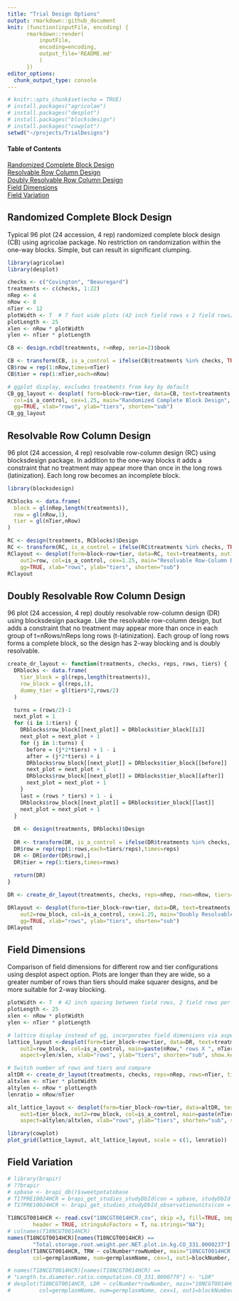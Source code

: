 ```yaml
---
title: "Trial Design Options"
output: rmarkdown::github_document
knit: (function(inputFile, encoding) { 
      rmarkdown::render(
          inputFile,
          encoding=encoding, 
          output_file='README.md'
          )
      })
editor_options:
  chunk_output_type: console
---
```



```r
# knitr::opts_chunk$set(echo = TRUE)
# install.packages("agricolae")
# install.packages("desplot")
# install.packages("blocksdesign")
# install.packages("cowplot")
setwd("~/projects/TrialDesigns")
```

#### Table of Contents

[Randomized Complete Block Design](#randomized-complete-block-design)<br>
[Resolvable Row Column Design](#resolvable-row-column-design)<br>
[Doubly Resolvable Row Column Design](#doubly-resolvable-row-column-design)<br>
[Field Dimensions](#field-dimensions)<br>
[Field Variation](#field-variation)<br>


## Randomized Complete Block Design

Typical 96 plot (24 accession, 4 rep) randomized complete block design (CB) using agricolae package. No restriction on randomization within the one-way blocks. Simple, but can result in significant clumping.

```r

library(agricolae)
library(desplot)

checks <- c("Covington", "Beauregard")
treatments <- c(checks, 1:22)
nRep <- 4
nRow <- 8
nTier <- 12
plotWidth <- 7  # 7 foot wide plots (42 inch field rows x 2 field rows/plot)
plotLength <- 25
xlen <- nRow * plotWidth
ylen <- nTier * plotLength

CB <- design.rcbd(treatments, r=nRep, serie=2)$book

CB <- transform(CB, is_a_control = ifelse(CB$treatments %in% checks, TRUE, FALSE))
CB$row = rep(1:nRow,times=nTier)
CB$tier = rep(1:nTier,each=nRow)

# ggplot display, excludes treatments from key by default
CB_gg_layout <- desplot( form=block~row+tier, data=CB, text=treatments, out1=block,
  col=is_a_control, cex=1.25, main="Randomized Complete Block Design",
  gg=TRUE, xlab="rows", ylab="tiers", shorten="sub")
CB_gg_layout

```

## Resolvable Row Column Design

96 plot (24 accession, 4 rep) resolvable row-column design (RC) using blocksdesign package. In addition to the one-way blocks it adds a constraint that no treatment may appear more than once in the long rows (latinization). Each long row becomes an incomplete block.

```r

library(blocksdesign)

RCblocks <- data.frame(
  block = gl(nRep,length(treatments)),
  row = gl(nRow,1),
  tier = gl(nTier,nRow)
)

RC <- design(treatments, RCblocks)$Design
RC <- transform(RC, is_a_control = ifelse(RC$treatments %in% checks, TRUE, FALSE))
RClayout <- desplot(form=block~row+tier, data=RC, text=treatments, out1=block,
    out2=row, col=is_a_control, cex=1.25, main="Resolvable Row-Column Design",
    gg=TRUE, xlab="rows", ylab="tiers", shorten="sub")
RClayout

```

## Doubly Resolvable Row Column Design

96 plot (24 accession, 4 rep) doubly resolvable row-column design (DR) using blocksdesign package. Like the resolvable row-column design, but adds a constraint that no treatment may appear more than once in each group of t=nRows/nReps long rows (t-latinization). Each group of long rows forms a complete block, so the design has 2-way blocking and is doubly resolvable.

```r

create_dr_layout <- function(treatments, checks, reps, rows, tiers) {
  DRblocks <- data.frame(
    tier_block = gl(reps,length(treatments)),
    row_block = gl(reps,1),
    dummy_tier = gl(tiers*2,rows/2)
  )

  turns = (rows/2)-1
  next_plot = 1
  for (i in 1:tiers) {
    DRblocks$row_block[[next_plot]] = DRblocks$tier_block[[i]]
    next_plot = next_plot + 1
    for (j in 1:turns) {
      before = (j*2*tiers) + 1 - i
      after = (j*2*tiers) + i
      DRblocks$row_block[[next_plot]] = DRblocks$tier_block[[before]]
      next_plot = next_plot + 1
      DRblocks$row_block[[next_plot]] = DRblocks$tier_block[[after]]
      next_plot = next_plot + 1
    }
    last = (rows * tiers) + 1 - i
    DRblocks$row_block[[next_plot]] = DRblocks$tier_block[[last]]
    next_plot = next_plot + 1
  }
  
  DR <- design(treatments, DRblocks)$Design
  
  DR <- transform(DR, is_a_control = ifelse(DR$treatments %in% checks, TRUE, FALSE))
  DR$row = rep(rep(1:rows,each=tiers/reps),times=reps)
  DR <- DR[order(DR$row),]
  DR$tier = rep(1:tiers,times=rows)
  
  return(DR)
}

DR <- create_dr_layout(treatments, checks, reps=nRep, rows=nRow, tiers=nTier)

DRlayout <- desplot(form=tier_block~row+tier, data=DR, text=treatments, out1=tier_block,
    out2=row_block, col=is_a_control, cex=1.25, main="Doubly Resolvable Row-Column Design",
    gg=TRUE, xlab="rows", ylab="tiers", shorten="sub")
DRlayout

```

## Field Dimensions

Comparison of field dimensions for different row and tier configurations using desplot aspect option. Plots are longer than they are wide, so a greater number of rows than tiers should make squarer designs, and be more suitable for 2-way blocking.

```r

plotWidth <- 7  # 42 inch spacing between field rows, 2 field rows per plot = 7 foot wide plots
plotLength <- 25
xlen <- nRow * plotWidth
ylen <- nTier * plotLength

# lattice display instead of gg, incorporates field dimensions via aspect=ylen/xlen
lattice_layout <-desplot(form=tier_block~row+tier, data=DR, text=treatments, out1=tier_block,
    out2=row_block, col=is_a_control, main=paste(nRow," rows X ", nTier," tiers"),
    aspect=ylen/xlen, xlab="rows", ylab="tiers", shorten="sub", show.key=FALSE, cex=.65)

# Switch number of rows and tiers and compare
altDR <- create_dr_layout(treatments, checks, reps=nRep, rows=nTier, tiers=nRow)
altxlen <- nTier * plotWidth
altylen <- nRow * plotLength
lenratio = nRow/nTier

alt_lattice_layout <- desplot(form=tier_block~row+tier, data=altDR, text=treatments,
    out1=tier_block, out2=row_block, col=is_a_control, main=paste(nTier," rows X ", nRow," tiers"),
    aspect=altylen/altxlen, xlab="rows", ylab="tiers", shorten="sub", show.key=FALSE, cex=.65)

library(cowplot)
plot_grid(lattice_layout, alt_lattice_layout, scale = c(1, lenratio))

```

## Field Variation

```r
# library(brapir)
# ??brapir
# spbase <- brapi_db()$sweetpotatobase
# T17PRE10024HCR = brapi_get_studies_studyDbId(con = spbase, studyDbId = "1048")
# T17PRE10024HCR <- brapi_get_studies_studyDbId_observationunits(con = spbase, studyDbId = "1048")

T18NCGT0014HCR <- read.csv("18NCGT0014HCR.csv", skip =3, fill=TRUE, sep=",",
        header = TRUE, stringsAsFactors = T, na.strings="NA");
# colnames(T18NCGT0014HCR)
names(T18NCGT0014HCR)[names(T18NCGT0014HCR) ==
        "Total.storage.root.weight.per.NET.plot.in.kg.CO_331.0000237"] <- "TRW"
desplot(T18NCGT0014HCR, TRW ~ colNumber*rowNumber, main="18NCGT0014HCR Total Root Yield",
        col=germplasmName, num=germplasmName, cex=1, out1=blockNumber, aspect=4/1)

# names(T18NCGT0014HCR)[names(T18NCGT0014HCR) ==
# "Length.to.diameter.ratio.computation.CO_331.0000779"] <- "LDR"
# desplot(T18NCGT0014HCR, LDR ~ colNumber*rowNumber, main="18NCGT0014HCR Length to Diameter Ratio",
#         col=germplasmName, num=germplasmName, cex=1, out1=blockNumber, aspect=4/1)

```




